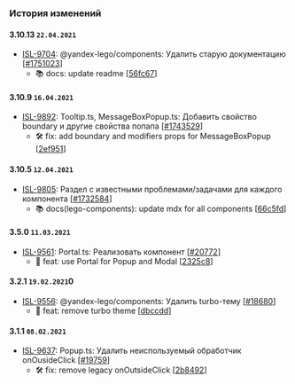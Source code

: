 ### История изменений

#### 3.10.13 `22.04.2021`
- [ISL-9704](https://st.yandex-team.ru/ISL-9704): @yandex-lego/components: Удалить старую документацию [[#1751023](https://a.yandex-team.ru/review/1751023)]
  - 📚 docs: update readme [[56fc67](https://github.yandex-team.ru/search-interfaces/frontend/commit/56fc67984ff681c3ade222be6c306d95b556dc46)]


#### 3.10.9 `16.04.2021`
- [ISL-9892](https://st.yandex-team.ru/ISL-9892): Tooltip.ts, MessageBoxPopup.ts: Добавить свойство boundary и другие свойства попапа [[#1743529](https://a.yandex-team.ru/review/1743529)]
  - 🛠 fix: add boundary and modifiers props for MessageBoxPopup [[2ef951](https://github.yandex-team.ru/search-interfaces/frontend/commit/2ef951e816bae9be1b5c90e0e89f79db7f9829d1)]


#### 3.10.5 `12.04.2021`
- [ISL-9805](https://st.yandex-team.ru/ISL-9805): Раздел с известными проблемами/задачами для каждого компонента [[#1732584](https://a.yandex-team.ru/review/1732584)]
  - 📚 docs(lego-components): update mdx for all components [[66c5fd](https://github.yandex-team.ru/search-interfaces/frontend/commit/66c5fd12bba1e1a3ec46d6f8e6717844ba17b40e)]


#### 3.5.0 `11.03.2021`
- [ISL-9561](https://st.yandex-team.ru/ISL-9561): Portal.ts: Реализовать компонент [[#20772](https://github.yandex-team.ru/search-interfaces/frontend/pull/20772)]
  - 🚀 feat: use Portal for Popup and Modal [[2325c8](https://github.yandex-team.ru/search-interfaces/frontend/commit/2325c81f847c8b65e29ddc1dbe8dd5218e09b548)]


#### 3.2.1 `19.02.2021`0
- [ISL-9556](https://st.yandex-team.ru/ISL-9556): @yandex-lego/components: Удалить turbo-тему [[#18680](https://github.yandex-team.ru/search-interfaces/frontend/pull/18680)]
  - 🚀 feat: remove turbo theme [[dbccdd](https://github.yandex-team.ru/search-interfaces/frontend/commit/dbccdd6be012b8c96c5b487617a0ab0a3cd83698)]


#### 3.1.1 `08.02.2021`
- [ISL-9637](https://st.yandex-team.ru/ISL-9637): Popup.ts: Удалить неиспользуемый обработчик onOusideClick [[#19759](https://github.yandex-team.ru/search-interfaces/frontend/pull/19759)]
  - 🛠 fix: remove legacy onOutsideClick [[2b8492](https://github.yandex-team.ru/search-interfaces/frontend/commit/2b84921fdc952c87055e25a46eb83bc4a580b106)]
